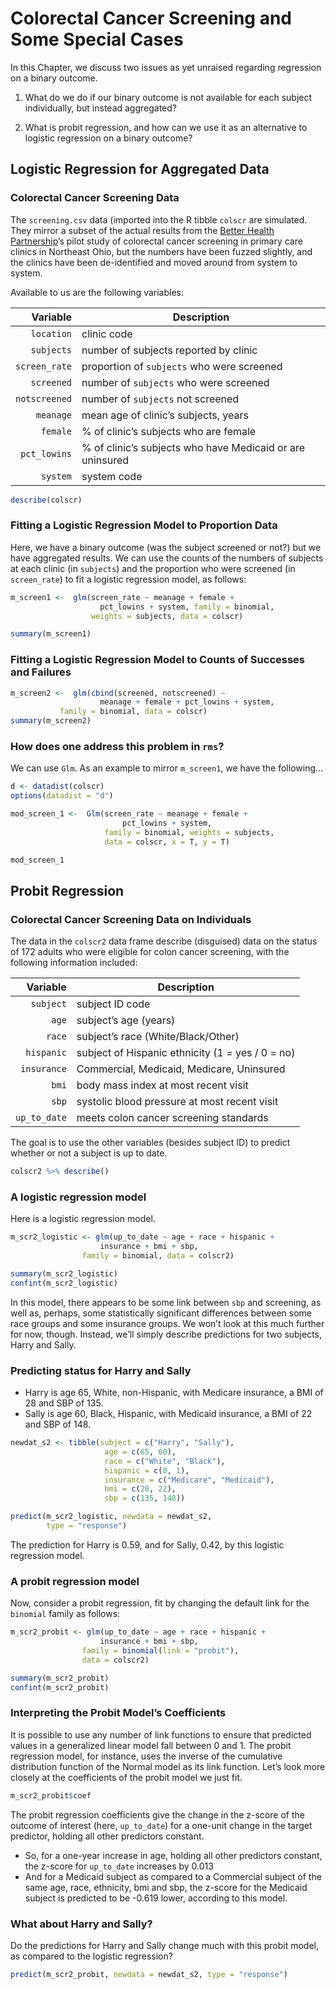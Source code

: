 # Colorectal Cancer Screening and Some Special Cases

In this Chapter, we discuss two issues as yet unraised regarding regression on a binary outcome.

1. What do we do if our binary outcome is not available for each subject individually, but instead aggregated?

2. What is probit regression, and how can we use it as an alternative to logistic regression on a binary outcome?


## Logistic Regression for Aggregated Data

### Colorectal Cancer Screening Data

The `screening.csv` data (imported into the R tibble `colscr` are simulated. They mirror a subset of the actual results from the [Better Health Partnership](http://www.betterhealthpartnership.org/data_center/)'s pilot study of colorectal cancer screening in primary care clinics in Northeast Ohio, but the numbers have been fuzzed slightly, and the clinics have been de-identified and moved around from system to system.

Available to us are the following variables:

Variable | Description 
----------:| ------------------------------------------
`location` | clinic code 
`subjects` | number of subjects reported by clinic 
`screen_rate` | proportion of `subjects` who were screened 
`screened` | number of `subjects` who were screened 
`notscreened` | number of `subjects` not screened 
`meanage` | mean age of clinic's subjects, years 
`female` | % of clinic's subjects who are female 
`pct_lowins` | % of clinic's subjects who have Medicaid or are uninsured 
`system` | system code


```r
describe(colscr)
```

### Fitting a Logistic Regression Model to Proportion Data

Here, we have a binary outcome (was the subject screened or not?) but we have aggregated results. We can use the counts of the numbers of subjects at each clinic (in `subjects`) and the proportion who were screened (in `screen_rate`) to fit a logistic regression model, as follows:

```r
m_screen1 <-  glm(screen_rate ~ meanage + female + 
                    pct_lowins + system, family = binomial, 
                  weights = subjects, data = colscr)

summary(m_screen1)
```

### Fitting a Logistic Regression Model to Counts of Successes and Failures

```r
m_screen2 <-  glm(cbind(screened, notscreened) ~ 
                    meanage + female + pct_lowins + system, 
           family = binomial, data = colscr)
summary(m_screen2)
```

### How does one address this problem in `rms`?

We can use `Glm`. As an example to mirror `m_screen1`, we have the following...

```r
d <- datadist(colscr)
options(datadist = "d")

mod_screen_1 <-  Glm(screen_rate ~ meanage + female + 
                         pct_lowins + system, 
                     family = binomial, weights = subjects, 
                     data = colscr, x = T, y = T)

mod_screen_1
```

## Probit Regression

### Colorectal Cancer Screening Data on Individuals

The data in the `colscr2` data frame describe (disguised) data on the status of 172 adults who were eligible for colon cancer screening, with the following information included:

Variable  | Description
----------: | --------------------------------------
`subject` | subject ID code
`age` | subject's age (years)
`race` | subject's race (White/Black/Other)
`hispanic` | subject of Hispanic ethnicity (1 = yes / 0 = no)
`insurance` | Commercial, Medicaid, Medicare, Uninsured
`bmi` | body mass index at most recent visit
`sbp` | systolic blood pressure at most recent visit
`up_to_date` | meets colon cancer screening standards

The goal is to use the other variables (besides subject ID) to predict whether or not a subject is up to date. 

```r
colscr2 %>% describe()
```

### A logistic regression model

Here is a logistic regression model.

```r
m_scr2_logistic <- glm(up_to_date ~ age + race + hispanic + 
                    insurance + bmi + sbp, 
                family = binomial, data = colscr2)

summary(m_scr2_logistic)
confint(m_scr2_logistic)
```

In this model, there appears to be some link between `sbp` and screening, as well as, perhaps, some statistically significant differences between some race groups and some insurance groups. We won't look at this much further for now, though. Instead, we'll simply describe predictions for two subjects, Harry and Sally.

### Predicting status for Harry and Sally

- Harry is age 65, White, non-Hispanic, with Medicare insurance, a BMI of 28 and SBP of 135.
- Sally is age 60, Black, Hispanic, with Medicaid insurance, a BMI of 22 and SBP of 148.

```r
newdat_s2 <- tibble(subject = c("Harry", "Sally"),
                     age = c(65, 60),
                     race = c("White", "Black"),
                     hispanic = c(0, 1),
                     insurance = c("Medicare", "Medicaid"),
                     bmi = c(28, 22),
                     sbp = c(135, 148))

predict(m_scr2_logistic, newdata = newdat_s2, 
        type = "response")
```

The prediction for Harry is 0.59, and for Sally, 0.42, by this logistic regression model.

### A probit regression model

Now, consider a probit regression, fit by changing the default link for the `binomial` family as follows:

```r
m_scr2_probit <- glm(up_to_date ~ age + race + hispanic + 
                    insurance + bmi + sbp, 
                family = binomial(link = "probit"), 
                data = colscr2)

summary(m_scr2_probit)
confint(m_scr2_probit)
```

### Interpreting the Probit Model's Coefficients

It is possible to use any number of link functions to ensure that predicted values in a generalized linear model fall between 0 and 1. The probit regression model, for instance, uses the inverse of the cumulative distribution function of the Normal model as its link function. Let's look more closely at the coefficients of the probit model we just fit.

```r
m_scr2_probit$coef
```

The probit regression coefficients give the change in the z-score of the outcome of interest (here, `up_to_date`) for a one-unit change in the target predictor, holding all other predictors constant.

- So, for a one-year increase in age, holding all other predictors constant, the z-score for `up_to_date` increases by 0.013
- And for a Medicaid subject as compared to a Commercial subject of the same age, race, ethnicity, bmi and sbp, the z-score for the Medicaid subject is predicted to be -0.619 lower, according to this model.

### What about Harry and Sally?

Do the predictions for Harry and Sally change much with this probit model, as compared to the logistic regression?

```r
predict(m_scr2_probit, newdata = newdat_s2, type = "response")
```

